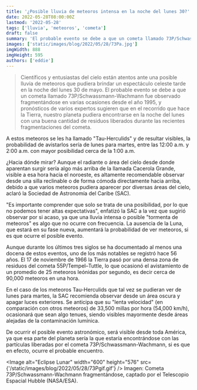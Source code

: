 ```yaml
---
title: '¿Posible lluvia de meteoros intensa en la noche del lunes 30?'
date: 2022-05-28T08:00:00Z
lastmod: '2022-05-28'
tags: ['lluvia', 'meteoros', 'cometa']
draft: false
summary: 'El probable evento se debe a que un cometa llamado 73P/Schwassmann-Wachmann fue observado fragmentándose en varias ocasiones desde el año 1995.'
images: ['static/images/blog/2022/05/28/73Pa.jpg']
imgWidth: 888
imgHeight: 595
authors: ['eddie']
---
```


> Científicos y entusiastas del cielo están atentos ante una posible lluvia de meteoros que pudiera brindar un espectáculo celeste tarde en la noche del lunes 30 de mayo. El probable evento se debe a que un cometa llamado 73P/Schwassmann-Wachmann fue observado fragmentándose en varias ocasiones desde el año 1995, y pronósticos de varios expertos sugieren que en el recorrido que hace la Tierra, nuestro planeta pudiera encontrarse en la noche del lunes con una buena cantidad de residuos liberados durante las recientes fragmentaciones del cometa.

A estos meteoros se les ha llamado "Tau-Herculids" y de resultar visibles, la probabilidad de avistarlos sería de lunes para martes, entre las 12:00 a.m. y 2:00 a.m. con mayor posibilidad cerca de la 1:00 a.m.

¿Hacia dónde mirar? Aunque el radiante o área del cielo desde donde aparentan surgir sería algo más arriba de la llamada Cacerola Grande, visible a esa hora hacia el noroeste, es altamente recomendable observar desde una silla reclinable o de forma cómoda directamente hacia arriba, debido a que varios meteoros pudiera aparecer por diversas áreas del cielo, aclaró la Sociedad de Astronomía del Caribe (SAC).

"Es importante comprender que solo se trata de una posibilidad, por lo que no podemos tener altas expectativas", enfatizó la SAC a la vez que sugirió observar por si acaso, ya que una lluvia intensa o posible "tormenta de meteoros" es algo que no ocurre con frecuencia. La ausencia de la Luna, que estará en su fase nueva, aumentará la probabilidad de ver meteoros, si es que ocurre el posible evento.

Aunque durante los últimos tres siglos se ha documentado al menos una docena de estos eventos, uno de los más notables se registró hace 56 años. El 17 de noviembre de 1966 la Tierra pasó por una densa zona de residuos del cometa 55P/Tempel–Tuttle, lo que ocasionó el avistamiento de un promedio de 25 meteoros leónidas por segundo, es decir cerca de 90,000 meteoros en una hora.

En el caso de los meteoros Tau-Herculids que tal vez se pudieran ver de lunes para martes, la SAC recomienda observar desde un área oscura y apagar luces exteriores. Se anticipa que su "lenta velocidad" (en comparación con otros meteoros) de 33,500 millas por hora (54,000 km/h), ocasionará que sean algo tenues, siendo visibles mayormente desde áreas alejadas de la contaminación lumínica.

De ocurrir el posible evento astronómico, será visible desde toda América, ya que esa parte del planeta sería la que estaría encontrándose con las partículas liberadas por el cometa 73P/Schwassmann-Wachmann, si es que en efecto, ocurre el probable encuentro.

<Image
  alt="Eclipse Lunar"
  width="600"
  height="576"
  src={'/static/images/blog/2022/05/28/73Pgif.gif'}
/>
<ImageCaption>
  Imagen: Cometa 73P/Schwassmann-Wachmann fragmentándose, captado por el Telescopio Espacial Hubble
  (NASA/ESA).
</ImageCaption>
